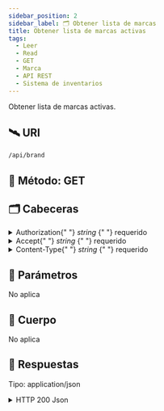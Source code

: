 ```yaml
---
sidebar_position: 2
sidebar_label: 🗂️ Obtener lista de marcas
title: Obtener lista de marcas activas
tags:
  - Leer
  - Read
  - GET
  - Marca
  - API REST
  - Sistema de inventarios
---
```



Obtener lista de marcas activas.

## 🛰 URI

```bash
/api/brand
```

## 🚦 Método: <SpanBlue>GET</SpanBlue>

## 🗂 Cabeceras

<details>
  <summary>
    Authorization{" "}
    <SpanYellow>
      <em>string</em>
    </SpanYellow>{" "}
    <SpanRed>requerido</SpanRed>
  </summary>
  Estamos usando el tipo de autorización Bearer: <SpanGreen>Bearer [Token]</SpanGreen>
</details>

<details>
  <summary>
    Accept{" "}
    <SpanYellow>
      <em>string</em>
    </SpanYellow>{" "}
    <SpanRed>requerido</SpanRed>
  </summary>
  Estamos usando json: <SpanGreen>application/json</SpanGreen>
</details>

<details>
  <summary>
    Content-Type{" "}
    <SpanYellow>
      <em>string</em>
    </SpanYellow>{" "}
    <SpanRed>requerido</SpanRed>
  </summary>
  Estamos usando json: <SpanGreen>application/json</SpanGreen>
</details>

## 📌 Parámetros

<SpanRed>No aplica</SpanRed>

## 🛫 Cuerpo

<SpanRed>No aplica</SpanRed>

## 📨 Respuestas

Tipo: <SpanGreen>application/json</SpanGreen>

<details>
  <summary>
    <SpanGreen>HTTP 200 Json</SpanGreen>
  </summary>

Lista de marcas activas.

```js title="200 HTTP/1.1"
{
    "code": 200,
    "data": [
        {
            "id": 1,
            "description": "none"
        },
        {
            "id": 2,
            "description": "Sabritas"
        }
    ]
}
```

</details>
